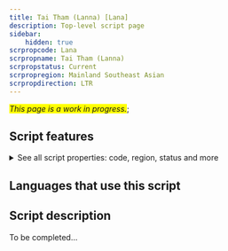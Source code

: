 ```yaml
---
title: Tai Tham (Lanna) [Lana]
description: Top-level script page
sidebar:
    hidden: true
scrpropcode: Lana
scrpropname: Tai Tham (Lanna)
scrpropstatus: Current
scrpropregion: Mainland Southeast Asian
scrpropdirection: LTR
---
```


<span style='background-color:yellow'>_This page is a work in progress._</span>;


## Script features

<details>
<summary> See all script properties: code, region, status and more</summary>
<ScriptInfo />
</details>

## Languages that use this script

<WsList script='Lana' wsMax='5' />

## Script description

To be completed...

